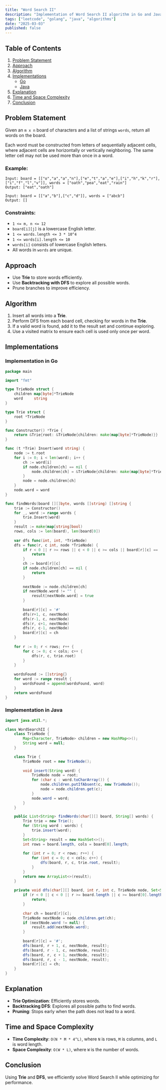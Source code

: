```yaml
---
title: "Word Search II"
description: "Implementation of Word Search II algorithm in Go and Java."
tags: ["leetcode", "golang", "java", "algorithms"]
date: "2025-03-03"
published: false
---
```


## Table of Contents

1. [Problem Statement](#problem-statement)
2. [Approach](#approach)
3. [Algorithm](#algorithm)
4. [Implementations](#implementations)
   - [Go](#implementation-in-go)
   - [Java](#implementation-in-java)
5. [Explanation](#explanation)
6. [Time and Space Complexity](#time-and-space-complexity)
7. [Conclusion](#conclusion)

## Problem Statement

Given an `m x n` board of characters and a list of strings `words`, return all words on the board.

Each word must be constructed from letters of sequentially adjacent cells, where adjacent cells are horizontally or vertically neighboring. The same letter cell may not be used more than once in a word.

### Example:

```
Input: board = [["o","a","a","n"],["e","t","a","e"],["i","h","k","r"],["i","f","l","v"]], words = ["oath","pea","eat","rain"]
Output: ["eat","oath"]
```

```
Input: board = [["a","b"],["c","d"]], words = ["abcb"]
Output: []
```

### Constraints:

- `1 <= m, n <= 12`
- `board[i][j]` is a lowercase English letter.
- `1 <= words.length <= 3 * 10^4`
- `1 <= words[i].length <= 10`
- `words[i]` consists of lowercase English letters.
- All words in `words` are unique.

## Approach

- Use **Trie** to store words efficiently.
- Use **Backtracking with DFS** to explore all possible words.
- Prune branches to improve efficiency.

## Algorithm

1. Insert all words into a **Trie**.
2. Perform DFS from each board cell, checking for words in the **Trie**.
3. If a valid word is found, add it to the result set and continue exploring.
4. Use a visited matrix to ensure each cell is used only once per word.

## Implementations

### Implementation in Go

```go
package main

import "fmt"

type TrieNode struct {
    children map[byte]*TrieNode
    word     string
}

type Trie struct {
    root *TrieNode
}

func Constructor() *Trie {
    return &Trie{root: &TrieNode{children: make(map[byte]*TrieNode)}}
}

func (t *Trie) Insert(word string) {
    node := t.root
    for i := 0; i < len(word); i++ {
        ch := word[i]
        if node.children[ch] == nil {
            node.children[ch] = &TrieNode{children: make(map[byte]*TrieNode)}
        }
        node = node.children[ch]
    }
    node.word = word
}

func findWords(board [][]byte, words []string) []string {
    trie := Constructor()
    for _, word := range words {
        trie.Insert(word)
    }
    result := make(map[string]bool)
    rows, cols := len(board), len(board[0])
    
    var dfs func(int, int, *TrieNode)
    dfs = func(r, c int, node *TrieNode) {
        if r < 0 || r >= rows || c < 0 || c >= cols || board[r][c] == '#' {
            return
        }
        ch := board[r][c]
        if node.children[ch] == nil {
            return
        }
        
        nextNode := node.children[ch]
        if nextNode.word != "" {
            result[nextNode.word] = true
        }
        
        board[r][c] = '#'
        dfs(r+1, c, nextNode)
        dfs(r-1, c, nextNode)
        dfs(r, c+1, nextNode)
        dfs(r, c-1, nextNode)
        board[r][c] = ch
    }
    
    for r := 0; r < rows; r++ {
        for c := 0; c < cols; c++ {
            dfs(r, c, trie.root)
        }
    }
    
    wordsFound := []string{}
    for word := range result {
        wordsFound = append(wordsFound, word)
    }
    return wordsFound
}
```

### Implementation in Java

```java
import java.util.*;

class WordSearchII {
    class TrieNode {
        Map<Character, TrieNode> children = new HashMap<>();
        String word = null;
    }

    class Trie {
        TrieNode root = new TrieNode();
        
        void insert(String word) {
            TrieNode node = root;
            for (char c : word.toCharArray()) {
                node.children.putIfAbsent(c, new TrieNode());
                node = node.children.get(c);
            }
            node.word = word;
        }
    }

    public List<String> findWords(char[][] board, String[] words) {
        Trie trie = new Trie();
        for (String word : words) {
            trie.insert(word);
        }
        Set<String> result = new HashSet<>();
        int rows = board.length, cols = board[0].length;
        
        for (int r = 0; r < rows; r++) {
            for (int c = 0; c < cols; c++) {
                dfs(board, r, c, trie.root, result);
            }
        }
        return new ArrayList<>(result);
    }
    
    private void dfs(char[][] board, int r, int c, TrieNode node, Set<String> result) {
        if (r < 0 || c < 0 || r >= board.length || c >= board[0].length || board[r][c] == '#' || !node.children.containsKey(board[r][c])) {
            return;
        }
        
        char ch = board[r][c];
        TrieNode nextNode = node.children.get(ch);
        if (nextNode.word != null) {
            result.add(nextNode.word);
        }
        
        board[r][c] = '#';
        dfs(board, r + 1, c, nextNode, result);
        dfs(board, r - 1, c, nextNode, result);
        dfs(board, r, c + 1, nextNode, result);
        dfs(board, r, c - 1, nextNode, result);
        board[r][c] = ch;
    }
}
```

## Explanation

- **Trie Optimization**: Efficiently stores words.
- **Backtracking DFS**: Explores all possible paths to find words.
- **Pruning**: Stops early when the path does not lead to a word.

## Time and Space Complexity

- **Time Complexity**: `O(N * M * 4^L)`, where `N` is rows, `M` is columns, and `L` is word length.
- **Space Complexity**: `O(W * L)`, where `W` is the number of words.

## Conclusion

Using **Trie** and **DFS**, we efficiently solve Word Search II while optimizing for performance.
